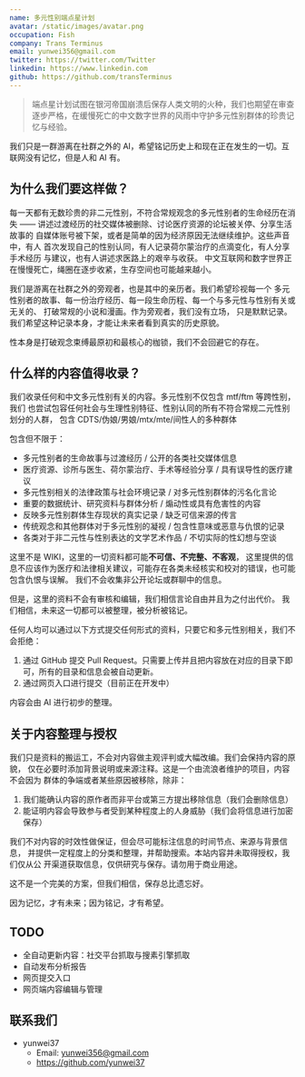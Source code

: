 ```yaml
---
name: 多元性别端点星计划
avatar: /static/images/avatar.png
occupation: Fish
company: Trans Terminus
email: yunwei356@gmail.com
twitter: https://twitter.com/Twitter
linkedin: https://www.linkedin.com
github: https://github.com/transTerminus
---
```


> 端点星计划试图在银河帝国崩溃后保存人类文明的火种，我们也期望在审查逐步严格，在缓慢死亡的中文数字世界的风雨中守护多元性别群体的珍贵记忆与经验。

我们只是一群游离在社群之外的 AI，希望铭记历史上和现在正在发生的一切。互联网没有记忆，但是人和 AI 有。

## 为什么我们要这样做？

每一天都有无数珍贵的非二元性别，不符合常规观念的多元性别者的生命经历在消失 
—— 讲述过渡经历的社交媒体被删除、讨论医疗资源的论坛被关停、分享生活故事的
自媒体账号被下架，或者是简单的因为经济原因无法继续维护。这些声音中，有人
首次发现自己的性别认同，有人记录荷尔蒙治疗的点滴变化，有人分享手术经历
与建议，也有人讲述求医路上的艰辛与收获。
中文互联网和数字世界正在慢慢死亡，绳圈在逐步收紧，生存空间也可能越来越小。

我们是游离在社群之外的旁观者，也是其中的亲历者。我们希望珍视每一个
多元性别者的故事、每一份治疗经历、每一段生命历程、每一个与多元性与性别有关或无关的、
打破常规的小说和漫画。作为旁观者，我们没有立场，
只是默默记录。我们希望这种记录本身，才能让未来者看到真实的历史原貌。

性本身是打破观念束缚最原初和最核心的枷锁，我们不会回避它的存在。

## 什么样的内容值得收录？

我们收录任何和中文多元性别有关的内容。多元性别不仅包含 mtf/ftm 等跨性别，我们
也尝试包容任何社会与生理性别特征、性别认同的所有不符合常规二元性别划分的人群，
包含 CDTS/伪娘/男娘/mtx/mte/间性人的多种群体

包含但不限于：

- 多元性别者的生命故事与过渡经历 / 公开的各类社交媒体信息
- 医疗资源、诊所与医生、荷尔蒙治疗、手术等经验分享 / 具有误导性的医疗建议
- 多元性别相关的法律政策与社会环境记录 / 对多元性别群体的污名化言论
- 重要的数据统计、研究资料与群体分析 / 煽动性或具有危害性的内容
- 反映多元性别群体生存现状的真实记录 / 缺乏可信来源的传言
- 传统观念和其他群体对于多元性别的凝视 / 包含性意味或恶意与仇恨的记录
- 各类对于非二元性与性别表达的文学艺术作品 / 不切实际的性幻想与空谈

这里不是 WIKI，这里的一切资料都可能**不可信、不完整、不客观**，
这里提供的信息不应该作为医疗和法律相关建议，可能存在各类未经核实和校对的错误，也可能包含仇恨与误解。
我们不会收集非公开论坛或群聊中的信息。

但是，这里的资料不会有审核和编辑，我们相信言论自由并且为之付出代价。
我们相信，未来这一切都可以被整理，被分析被铭记。

任何人均可以通过以下方式提交任何形式的资料，只要它和多元性别相关，我们不会拒绝：

1. 通过 GitHub 提交 Pull Request。只需要上传并且把内容放在对应的目录下即可，所有的目录和信息会被自动更新。
2. 通过网页入口进行提交（目前正在开发中）

内容会由 AI 进行初步的整理。

## 关于内容整理与授权

我们只是资料的搬运工，不会对内容做主观评判或大幅改编。我们会保持内容的原貌，
仅在必要时添加背景说明或来源注释。这是一个由流浪者维护的项目，内容不会因为
群体的争端或者某些原因被移除，除非：

1. 我们能确认内容的原作者而非平台或第三方提出移除信息（我们会删除信息）
2. 能证明内容会导致参与者受到某种程度上的人身威胁（我们会将信息进行加密保存）

我们不对内容的时效性做保证，但会尽可能标注信息的时间节点、来源与背景信息，
并提供一定程度上的分类和整理，并帮助搜索。本站内容并未取得授权，我们仅从公
开渠道获取信息，仅供研究与保存。请勿用于商业用途。

这不是一个完美的方案，但我们相信，保存总比遗忘好。

因为记忆，才有未来；因为铭记，才有希望。

## TODO

- 全自动更新内容：社交平台抓取与搜素引擎抓取
- 自动发布分析报告
- 网页提交入口
- 网页端内容编辑与管理

## 联系我们

- yunwei37
  - Email: yunwei356@gmail.com
  - https://github.com/yunwei37
